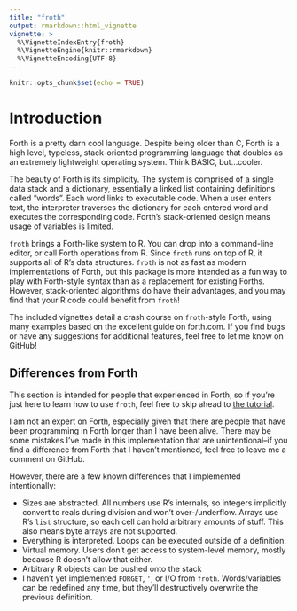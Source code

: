 ```yaml
---
title: "froth"
output: rmarkdown::html_vignette
vignette: >
  %\VignetteIndexEntry{froth}
  %\VignetteEngine{knitr::rmarkdown}
  %\VignetteEncoding{UTF-8}
---
```


```r
knitr::opts_chunk$set(echo = TRUE)
```

# Introduction

Forth is a pretty darn cool language. Despite being older than C, Forth is a high level, typeless, stack-oriented programming language that doubles as an extremely lightweight operating system. Think BASIC, but...cooler.

The beauty of Forth is its simplicity. The system is comprised of a single data stack and a dictionary, essentially a linked list containing definitions called "words". Each word links to executable code. When a user enters text, the interpreter traverses the dictionary for each entered word and executes the corresponding code. Forth's stack-oriented design means usage of variables is limited. 

`froth` brings a Forth-like system to R. You can drop into a command-line editor, or call Forth operations from R. Since `froth` runs on top of R, it supports all of R's data structures. `froth` is not as fast as modern implementations of Forth, but this package is more intended as a fun way to play with Forth-style syntax than as a replacement for existing Forths. However, stack-oriented algorithms do have their advantages, and you may find that your R code could benefit from `froth`!

The included vignettes detail a crash course on `froth`-style Forth, using many examples based on the excellent guide on forth.com. If you find bugs or have any suggestions for additional features, feel free to let me know on GitHub!

## Differences from Forth

This section is intended for people that experienced in Forth, so if you're just here to learn how to use `froth`, feel free to skip ahead to [the tutorial](https://www.ahl27.com/froth/articles/FundamentalFroth).

I am not an expert on Forth, especially given that there are people that have been programming in Forth longer than I have been alive. There may be some mistakes I've made in this implementation that are unintentional--if you find a difference from Forth that I haven't mentioned, feel free to leave me a comment on GitHub.

However, there are a few known differences that I implemented intentionally:

- Sizes are abstracted. All numbers use R's internals, so integers implicitly convert to reals during division and won't over-/underflow. Arrays use R's `list` structure, so each cell can hold arbitrary amounts of stuff. This also means byte arrays are not supported.
- Everything is interpreted. Loops can be executed outside of a definition.
- Virtual memory. Users don't get access to system-level memory, mostly because R doesn't allow that either.
- Arbitrary R objects can be pushed onto the stack
- I haven't yet implemented `FORGET`, `'`, or I/O from `froth`. Words/variables can be redefined any time, but they'll destructively overwrite the previous definition.
